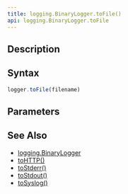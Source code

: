```yaml
---
title: logging.BinaryLogger.toFile()
api: logging.BinaryLogger.toFile
---
```


## Description

<Summary/>

## Syntax

``` js
logger.toFile(filename)
```

## Parameters

<Parameters/>

## See Also

* [logging.BinaryLogger](/reference/api/logging/BinaryLogger)
* [toHTTP()](/reference/api/logging/BinaryLogger/toHTTP)
* [toStderr()](/reference/api/logging/BinaryLogger/toStderr)
* [toStdout()](/reference/api/logging/BinaryLogger/toStdout)
* [toSyslog()](/reference/api/logging/BinaryLogger/toFile)
